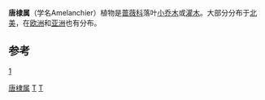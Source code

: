 {{Automatic Taxobox
| taxon = Amelanchier
| image = Amelanchier grandiflora2.jpg
| image_caption = ''Amelanchier lamarckii''的花
| authority = [[Friedrich_Kasimir_Medikus|Medik.]]
| subdivision_ranks = [[種|種]]
| subdivision =
* 參看內文
}}

'''唐棣属'''（学名Amelanchier）植物是[[蔷薇科|蔷薇科]]落叶[[小乔木|小乔木]]或[[灌木|灌木]]。大部分分布于[[北美|北美]]，在[[欧洲|欧洲]]和[[亚洲|亚洲]]也有分布。

== 参考 ==
[https://web.archive.org/web/20070929124430/http://spt.kib.ac.cn/html/Botany/BrowseBotanys.php?ParentId=3114]
{{Taxonbar|from=Q156957}}

[[Category:唐棣属|]]
[[Category:浆果|T]]
[[Category:蔷薇科|T]]
{{biology-stub}}